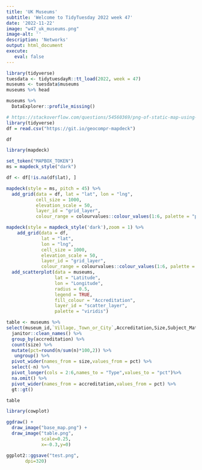 ```yaml
---
title: 'UK Museums'
subtitle: 'Welcome to TidyTuesday 2022 week 47'
date: '2022-11-22'
image: "w47_uk_museums.png"
image-alt: ''
description: 'Networks'
output: html_document
execute: 
   eval: false
---
```







```r
library(tidyverse)
tuesdata <- tidytuesdayR::tt_load(2022, week = 47)
museums <- tuesdata$museums
museums %>% head
```


```r
museums %>%
  DataExplorer::profile_missing()
```

```r
# https://stackoverflow.com/questions/54560369/png-of-static-map-using-r-and-mapdeck
library(tidyverse)
df = read.csv("https://git.io/geocompr-mapdeck")

df
```



```r
library(mapdeck)

set_token("MAPBOX_TOKEN")
ms = mapdeck_style("dark")

df <- df[!is.na(df$lat), ]

mapdeck(style = ms, pitch = 45) %>%
  add_grid(data = df, lat = "lat", lon = "lng", 
           cell_size = 1000,
           elevation_scale = 50, 
           layer_id = "grid_layer",
           colour_range = colourvalues::colour_values(1:6, palette = "plasma")) 
```



```r
mapdeck(style = mapdeck_style('dark'),zoom = 1) %>% 
    add_grid(data = df, 
             lat = "lat", 
             lon = "lng", 
             cell_size = 1000,
             elevation_scale = 50, 
             layer_id = "grid_layer",
             colour_range = colourvalues::colour_values(1:6, palette = "plasma")) %>%
  add_scatterplot(data = museums,
                  lat = "Latitude",
                  lon = "Longitude",
                  radius = 0.5,
                  legend = TRUE,
                  fill_colour = "Accreditation",
                  layer_id = "scatter_layer",
                  palette = "viridis") 

```



```r
table <- museums %>%
select(museum_id,`Village,_Town_or_City`,Accreditation,Size,Subject_Matter) %>%
  janitor::clean_names() %>%
  group_by(accreditation) %>%
  count(size) %>%
  mutate(pct=round(n/sum(n)*100,2)) %>%
   ungroup() %>%
  pivot_wider(names_from = size,values_from = pct) %>%
  select(-n) %>%
  pivot_longer(cols = 2:6,names_to = "Type",values_to = "pct")%>%
  na.omit() %>%
  pivot_wider(names_from = accreditation,values_from = pct) %>%
  gt::gt()

table
```


```r
library(cowplot)

ggdraw() +
  draw_image("base_map.png") +
  draw_image("table.png",
             scale=0.25,
             x=-0.3,y=0)

```

```r
ggplot2::ggsave("test.png",
       dpi=320)
```


